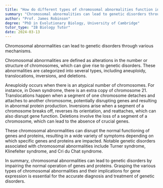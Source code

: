```yaml
---
title: "How do different types of chromosomal abnormalities function in genetic disorders?"
summary: "Chromosomal abnormalities can lead to genetic disorders through various mechanisms, affecting an individual's development and health by altering chromosome structure or number."
author: "Prof. James Robinson"
degree: "PhD in Evolutionary Biology, University of Cambridge"
tutor_type: "IB Biology Tutor"
date: 2024-03-13
---
```


Chromosomal abnormalities can lead to genetic disorders through various mechanisms.

Chromosomal abnormalities are defined as alterations in the number or structure of chromosomes, which can give rise to genetic disorders. These abnormalities are categorized into several types, including aneuploidy, translocations, inversions, and deletions.

Aneuploidy occurs when there is an atypical number of chromosomes. For instance, in Down syndrome, there is an extra copy of chromosome $21$. Translocations happen when a segment of one chromosome detaches and attaches to another chromosome, potentially disrupting genes and resulting in abnormal protein production. Inversions arise when a segment of a chromosome breaks off, reverses its orientation, and reattaches, which can also disrupt gene function. Deletions involve the loss of a segment of a chromosome, which can lead to the absence of crucial genes.

These chromosomal abnormalities can disrupt the normal functioning of genes and proteins, resulting in a wide variety of symptoms depending on which specific genes and proteins are impacted. Notable genetic disorders associated with chromosomal abnormalities include Turner syndrome, Klinefelter syndrome, and Cri du Chat syndrome.

In summary, chromosomal abnormalities can lead to genetic disorders by impairing the normal operation of genes and proteins. Grasping the various types of chromosomal abnormalities and their implications for gene expression is essential for the accurate diagnosis and treatment of genetic disorders.
    